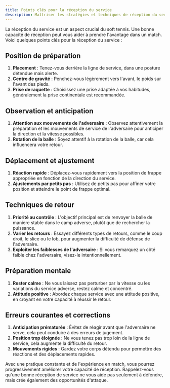 ```yaml
---
title: Points clés pour la réception du service
description: Maîtriser les stratégies et techniques de réception du service en soft tennis
---
```


La réception du service est un aspect crucial du soft tennis. Une bonne capacité de réception peut vous aider à prendre l'avantage dans un match. Voici quelques points clés pour la réception du service :

## Position de préparation

1. **Placement** : Tenez-vous derrière la ligne de service, dans une posture détendue mais alerte.
2. **Centre de gravité** : Penchez-vous légèrement vers l'avant, le poids sur l'avant des pieds.
3. **Prise de raquette** : Choisissez une prise adaptée à vos habitudes, généralement la prise continentale est recommandée.

## Observation et anticipation

1. **Attention aux mouvements de l'adversaire** : Observez attentivement la préparation et les mouvements de service de l'adversaire pour anticiper la direction et la vitesse possibles.
2. **Rotation de la balle** : Soyez attentif à la rotation de la balle, car cela influencera votre retour.

## Déplacement et ajustement

1. **Réaction rapide** : Déplacez-vous rapidement vers la position de frappe appropriée en fonction de la direction du service.
2. **Ajustements par petits pas** : Utilisez de petits pas pour affiner votre position et atteindre le point de frappe optimal.

## Techniques de retour

1. **Priorité au contrôle** : L'objectif principal est de renvoyer la balle de manière stable dans le camp adverse, plutôt que de rechercher la puissance.
2. **Varier les retours** : Essayez différents types de retours, comme le coup droit, le slice ou le lob, pour augmenter la difficulté de défense de l'adversaire.
3. **Exploiter les faiblesses de l'adversaire** : Si vous remarquez un côté faible chez l'adversaire, visez-le intentionnellement.

## Préparation mentale

1. **Rester calme** : Ne vous laissez pas perturber par la vitesse ou les variations du service adverse, restez calme et concentré.
2. **Attitude positive** : Abordez chaque service avec une attitude positive, en croyant en votre capacité à réussir le retour.

## Erreurs courantes et corrections

1. **Anticipation prématurée** : Évitez de réagir avant que l'adversaire ne serve, cela peut conduire à des erreurs de jugement.
2. **Position trop éloignée** : Ne vous tenez pas trop loin de la ligne de service, cela augmente la difficulté du retour.
3. **Mouvements rigides** : Gardez votre corps détendu pour permettre des réactions et des déplacements rapides.

Avec une pratique constante et de l'expérience en match, vous pourrez progressivement améliorer votre capacité de réception. Rappelez-vous qu'une bonne réception de service ne vous aide pas seulement à défendre, mais crée également des opportunités d'attaque.
